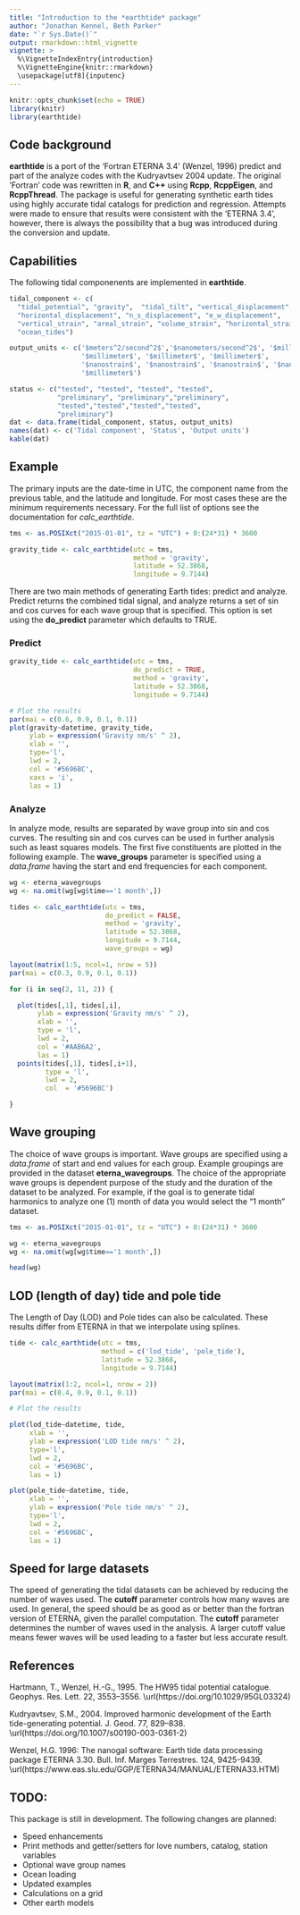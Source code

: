 ```yaml
---
title: "Introduction to the *earthtide* package"
author: "Jonathan Kennel, Beth Parker"
date: "`r Sys.Date()`"
output: rmarkdown::html_vignette
vignette: >
  %\VignetteIndexEntry{introduction}
  %\VignetteEngine{knitr::rmarkdown}
  \usepackage[utf8]{inputenc}
---
```


```r
knitr::opts_chunk$set(echo = TRUE)
library(knitr)
library(earthtide)
```


## Code background 

**earthtide** is a port of the 'Fortran ETERNA 3.4' (Wenzel, 1996) predict and part of the analyze codes with the Kudryavtsev 2004 update.  The original 'Fortran' code was rewritten in **R**, and **C++** using **Rcpp**, **RcppEigen**, and **RcppThread**. The package is useful for generating synthetic earth tides using highly accurate tidal catalogs for prediction and regression. Attempts were made to ensure that results were consistent with the 'ETERNA 3.4', however, there is always the possibility that a bug was introduced during the conversion and update.  

## Capabilities

The following tidal componenents are implemented in **earthtide**.

```r

tidal_component <- c(
  "tidal_potential", "gravity",  "tidal_tilt", "vertical_displacement", 
  "horizontal_displacement", "n_s_displacement", "e_w_displacement",
  "vertical_strain", "areal_strain", "volume_strain", "horizontal_strain",
  "ocean_tides")

output_units <- c('$meters^2/second^2$','$nanometers/second^2$', '$milliarcsec$', '$millimeter$',
                  '$millimeter$', '$millimeter$', '$millimeter$', 
                  '$nanostrain$', '$nanostrain$', '$nanostrain$', '$nanostrain$',
                  '$millimeter$')

status <- c("tested", "tested", "tested", "tested", 
            "preliminary", "preliminary","preliminary", 
            "tested","tested","tested","tested",
            "preliminary")
dat <- data.frame(tidal_component, status, output_units)
names(dat) <- c('Tidal component', 'Status', 'Output units')
kable(dat)
```

## Example

The primary inputs are the date-time in UTC, the component name from the previous table, and the latitude and longitude.  For most cases these are the minimum requirements necessary. For the full list of options see the documentation for _calc_earthtide_.

```r
tms <- as.POSIXct("2015-01-01", tz = "UTC") + 0:(24*31) * 3600

gravity_tide <- calc_earthtide(utc = tms, 
                               method = 'gravity',
                               latitude = 52.3868,
                               longitude = 9.7144)


```


There are two main methods of generating Earth tides: predict and analyze. Predict returns the combined tidal signal, and analyze returns a set of sin and cos curves for each wave group that is specified. This option is set using the **do_predict** parameter which defaults to TRUE.

### Predict

```r

gravity_tide <- calc_earthtide(utc = tms,
                               do_predict = TRUE,
                               method = 'gravity',
                               latitude = 52.3868,
                               longitude = 9.7144)

```


```r
# Plot the results
par(mai = c(0.6, 0.9, 0.1, 0.1))
plot(gravity~datetime, gravity_tide,
     ylab = expression('Gravity nm/s' ^ 2),
     xlab = '',
     type='l',
     lwd = 2,
     col = '#5696BC',
     xaxs = 'i',
     las = 1)
```

### Analyze

In analyze mode, results are separated by wave group into sin and cos curves.  The resulting sin and cos curves can be used in further analysis such as least squares models.  The first five constituents are plotted in the following example.  The **wave_groups** parameter is specified using a *data.frame* having the start and end frequencies for each component.

```r
wg <- eterna_wavegroups
wg <- na.omit(wg[wg$time=='1 month',])

tides <- calc_earthtide(utc = tms,
                        do_predict = FALSE,
                        method = 'gravity',
                        latitude = 52.3868,
                        longitude = 9.7144,
                        wave_groups = wg)

```


```r

layout(matrix(1:5, ncol=1, nrow = 5))
par(mai = c(0.3, 0.9, 0.1, 0.1))

for (i in seq(2, 11, 2)) {

  plot(tides[,1], tides[,i],
       ylab = expression('Gravity nm/s' ^ 2),
       xlab = '',
       type = 'l',
       lwd = 2,
       col = '#AAB6A2',
       las = 1)
  points(tides[,1], tides[,i+1],
         type = 'l',
         lwd = 2,
         col  = '#5696BC')

}


```


## Wave grouping

The choice of wave groups is important.  Wave groups are specified using a *data.frame* of start and end values for each group.  Example groupings are provided in the dataset **eterna_wavegroups**.  The choice of the appropriate wave groups is dependent purpose of the study and the duration of the dataset to be analyzed. For example, if the goal is to generate tidal harmonics to analyze one (1) month of data you would select the "1 month" dataset.

```r

tms <- as.POSIXct("2015-01-01", tz = "UTC") + 0:(24*31) * 3600

wg <- eterna_wavegroups
wg <- na.omit(wg[wg$time=='1 month',])

head(wg)
```

## LOD (length of day) tide and pole tide

The Length of Day (LOD) and Pole tides can also be calculated. These results differ from ETERNA in that we interpolate using splines.

```r
tide <- calc_earthtide(utc = tms,
                       method = c('lod_tide', 'pole_tide'),
                       latitude = 52.3868,
                       longitude = 9.7144)
```

```r

layout(matrix(1:2, ncol=1, nrow = 2))
par(mai = c(0.4, 0.9, 0.1, 0.1))

# Plot the results

plot(lod_tide~datetime, tide,
     xlab = '',
     ylab = expression('LOD tide nm/s' ^ 2),
     type='l',
     lwd = 2,
     col = '#5696BC',
     las = 1)

plot(pole_tide~datetime, tide,
     xlab = '',
     ylab = expression('Pole tide nm/s' ^ 2),
     type='l',
     lwd = 2,
     col = '#5696BC',
     las = 1)

```

## Speed for large datasets

The speed of generating the tidal datasets can be achieved by reducing the number of waves used.  The **cutoff** parameter controls how many waves are used. In general, the speed should be as good as or better than the fortran version of ETERNA, given the parallel computation.  The **cutoff** parameter determines the number of waves used in the analysis.  A larger cutoff value means fewer waves will be used leading to a faster but less accurate result.


## References

Hartmann, T., Wenzel, H.-G., 1995. The HW95 tidal potential catalogue. Geophys. Res. Lett. 22, 3553–3556. \url(https://doi.org/10.1029/95GL03324)

Kudryavtsev, S.M., 2004. Improved harmonic development of the Earth tide-generating potential. J. Geod. 77, 829–838. \url(https://doi.org/10.1007/s00190-003-0361-2)

Wenzel, H.G. 1996: The nanogal software: Earth tide data processing package ETERNA 3.30. Bull. Inf. Marges Terrestres. 124, 9425-9439. \url(https://www.eas.slu.edu/GGP/ETERNA34/MANUAL/ETERNA33.HTM)


## TODO: 

This package is still in development.  The following changes are planned:

- Speed enhancements
- Print methods and getter/setters for love numbers, catalog, station variables
- Optional wave group names
- Ocean loading
- Updated examples
- Calculations on a grid
- Other earth models


